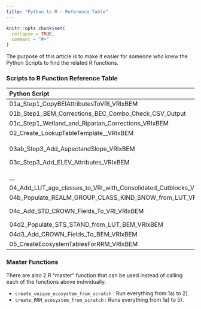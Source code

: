 ```yaml
---
title: "Python to R - Reference Table"
---
```


```r
knitr::opts_chunk$set(
  collapse = TRUE,
  comment = "#>"
)
```

The purpose of this article is to make it easier for someone who knew the Python Scripts to find the related R functions.

### Scripts to R Function Reference Table

+-------------------------------------------------------------------+---------------------------------+
| Python Script                                                     | R Function                      |
+:==================================================================+:================================+
| 01a_Step1_CopyBEIAttributesToVRI_VRIxBEM                          | merge_bem_on_vri                |
+-------------------------------------------------------------------+---------------------------------+
| 01b_Step1_BEM_Corrections_BEC_Combo_Check_CSV_Output              | update_bem_from_vri             |
+-------------------------------------------------------------------+---------------------------------+
| 01c_Step1_Wetland_and_Riparian_Corrections_VRIxBEM                | update_bem_from_wetlands        |
+-------------------------------------------------------------------+---------------------------------+
| 02_Create_LookupTableTemplate\_\_VRIxBEM                          | create_unique_ecosystem_dt      |
+-------------------------------------------------------------------+---------------------------------+
| 03ab_Step3_Add_AspectandSlope_VRIxBEM                             | merge_elevation_raster_on_sf    |
|                                                                   |                                 |
| 03c_Step3_Add_ELEV_Attributes_VRIxBEM                             |                                 |
+-------------------------------------------------------------------+---------------------------------+
| ...                                                               | merge_ccb_on_vri                |
+-------------------------------------------------------------------+---------------------------------+
| 04_Add_LUT_age_classes_to_VRI_with_Consolidated_Cutblocks_VRIxBEM | calc_forest_age_class           |
+-------------------------------------------------------------------+---------------------------------+
| 04b_Populate_REALM_GROUP_CLASS_KIND_SNOW_from_LUT_VRIxBEM         | merge_unique_ecosystem_fields   |
+-------------------------------------------------------------------+---------------------------------+
| 04c_Add_STD_CROWN_Fields_To_VRI_VRIxBEM                           | merge_unique_ecosystem_fields\  |
|                                                                   | (add_std_crown_fields)          |
+-------------------------------------------------------------------+---------------------------------+
| 04d2_Populate_STS_STAND_from_LUT_BEM_VRIxBEM                      | merge_unique_ecosystem_fields   |
+-------------------------------------------------------------------+---------------------------------+
| 04d3_Add_CROWN_Fields_To_BEM_VRIxBEM                              | find_crown_area_dominant_values |
+-------------------------------------------------------------------+---------------------------------+
| 05_CreateEcosystemTablesForRRM_VRIxBEM                            | create_RRM_ecosystem            |
+-------------------------------------------------------------------+---------------------------------+


### Master Functions 

There are also 2 R "master" function that can be used instead of calling each of the functions above individually.

 * `create_unique_ecosystem_from_scratch` : Run everything from 1a) to 2). 
 * `create_RRM_ecosystem_from_scratch` : Runs everything from 1a) to 5).
